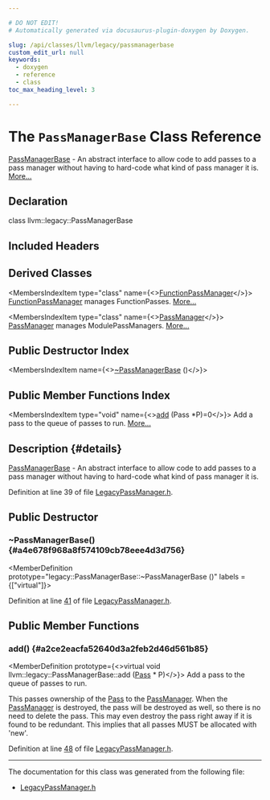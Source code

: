 ```yaml
---

# DO NOT EDIT!
# Automatically generated via docusaurus-plugin-doxygen by Doxygen.

slug: /api/classes/llvm/legacy/passmanagerbase
custom_edit_url: null
keywords:
  - doxygen
  - reference
  - class
toc_max_heading_level: 3

---
```





# The `PassManagerBase` Class Reference

<DoxygenPage pluginConfig={pluginConfig}>

<a href="/docs/api/classes/llvm/legacy/passmanagerbase">PassManagerBase</a> - An abstract interface to allow code to add passes to a pass manager without having to hard-code what kind of pass manager it is. <a href="#details">More...</a>

## Declaration

<CodeBlock>class llvm::legacy::PassManagerBase</CodeBlock>

## Included Headers

<IncludesList>
<IncludesListItem
  filePath="llvm/IR/LegacyPassManager.h"
  permalink="/docs/api/files/include/include/llvm/include/llvm/ir/legacypassmanager-h"
  isLocal="true" />
</IncludesList>

## Derived Classes

<MembersIndex>

<MembersIndexItem
  type="class"
  name={<><a href="/docs/api/classes/llvm/legacy/functionpassmanager">FunctionPassManager</a></>}>
<a href="/docs/api/classes/llvm/legacy/functionpassmanager">FunctionPassManager</a> manages FunctionPasses. <a href="/docs/api/classes/llvm/legacy/functionpassmanager/#details">More...</a>
</MembersIndexItem>

<MembersIndexItem
  type="class"
  name={<><a href="/docs/api/classes/llvm/legacy/passmanager">PassManager</a></>}>
<a href="/docs/api/classes/llvm/legacy/passmanager">PassManager</a> manages ModulePassManagers. <a href="/docs/api/classes/llvm/legacy/passmanager/#details">More...</a>
</MembersIndexItem>

</MembersIndex>

## Public Destructor Index

<MembersIndex>

<MembersIndexItem
  name={<><a href="#a4e678f968a8f574109cb78eee4d3d756">~PassManagerBase</a> ()</>}>
</MembersIndexItem>

</MembersIndex>

## Public Member Functions Index

<MembersIndex>

<MembersIndexItem
  type="void"
  name={<><a href="#a2ce2eacfa52640d3a2feb2d46d561b85">add</a> (Pass &#42;P)=0</>}>
Add a pass to the queue of passes to run. <a href="#a2ce2eacfa52640d3a2feb2d46d561b85">More...</a>
</MembersIndexItem>

</MembersIndex>

## Description {#details}

<a href="/docs/api/classes/llvm/legacy/passmanagerbase">PassManagerBase</a> - An abstract interface to allow code to add passes to a pass manager without having to hard-code what kind of pass manager it is.

Definition at line 39 of file <a href="/docs/api/files/include/include/llvm/include/llvm/ir/legacypassmanager-h">LegacyPassManager.h</a>.

<SectionDefinition>

## Public Destructor

### ~PassManagerBase() {#a4e678f968a8f574109cb78eee4d3d756}

<MemberDefinition
  prototype="legacy::PassManagerBase::~PassManagerBase ()"
  labels = {["virtual"]}>

Definition at line <a href="/docs/api/files/include/include/llvm/include/llvm/ir/legacypassmanager-h/#l00041">41</a> of file <a href="/docs/api/files/include/include/llvm/include/llvm/ir/legacypassmanager-h">LegacyPassManager.h</a>.
</MemberDefinition>

</SectionDefinition>

<SectionDefinition>

## Public Member Functions

### add() {#a2ce2eacfa52640d3a2feb2d46d561b85}

<MemberDefinition
  prototype={<>virtual void llvm::legacy::PassManagerBase::add (<a href="/docs/api/classes/llvm/pass">Pass</a> &#42; P)</>}>
Add a pass to the queue of passes to run.

This passes ownership of the <a href="/docs/api/classes/llvm/pass">Pass</a> to the <a href="/docs/api/classes/llvm/legacy/passmanager">PassManager</a>. When the <a href="/docs/api/classes/llvm/legacy/passmanager">PassManager</a> is destroyed, the pass will be destroyed as well, so there is no need to delete the pass. This may even destroy the pass right away if it is found to be redundant. This implies that all passes MUST be allocated with &#39;new&#39;.

Definition at line <a href="/docs/api/files/include/include/llvm/include/llvm/ir/legacypassmanager-h/#l00048">48</a> of file <a href="/docs/api/files/include/include/llvm/include/llvm/ir/legacypassmanager-h">LegacyPassManager.h</a>.
</MemberDefinition>

</SectionDefinition>

<hr/>

The documentation for this class was generated from the following file:

<ul>
<li><a href="/docs/api/files/include/include/llvm/include/llvm/ir/legacypassmanager-h">LegacyPassManager.h</a></li>
</ul>

</DoxygenPage>
